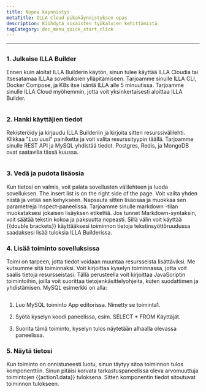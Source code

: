 ```yaml
---
title: Nopea käynnistys
metaTitle: ILLA Cloud pikakäynnistyksen opas
description: Kiihdytä sisäisten työkalujen kehittämistä
tagCategory: doc_menu_quick_start_click
---
```


* * *

## <Heading hidden>Yleiskatsaus</Heading>

### 1.  Julkaise ILLA Builder

Ennen kuin aloitat ILLA Builderin käytön, sinun tulee käyttää ILLA Cloudia tai Itsesatamaa ILLAa sovelluksien ylläpitämiseen. Tarjoamme sinulle ILLA CLI, Docker Compose, ja K8s itse isäntä ILLA alle 5 minuutissa. Tarjoamme sinulle ILLA Cloud myöhemmin, jotta voit yksinkertaisesti aloittaa ILLA Builder.

<img
  src='https://cdn.illacloud.com/official-website/img/docs/qs_e_1.png'
  alt=""
/>

### 2.  Hanki käyttäjien tiedot

Rekisteröidy ja kirjaudu ILLA Builderiin ja kirjoita sitten resurssivälilehti. Klikkaa "Luo uusi" painiketta ja voit valita resurssityypin täällä. Tarjoamme sinulle REST API ja MySQL yhdistää tiedot. Postgres, Redis, ja MongoDB ovat saatavilla tässä kuussa.

<img
  src='https://cdn.illacloud.com/official-website/img/docs/qs_e_2.png'
  alt=""
/>

### 3.  Vedä ja pudota lisäosia

Kun tietosi on valmis, voit palata sovellusten välilehteen ja luoda sovelluksen. The insert list is on the right side of the page. Voit valita yhden niistä ja vetää sen kehykseen. Napsauta sitten lisäosaa ja muokkaa sen parametreja Inspect-paneelissa. Tarjoamme sinulle markdown -tilan muokataksesi jokaisen lisäyksen etikettiä. Jos tunnet Markdown-syntaksin, voit säätää tekstin kokoa ja paksuutta nopeasti. Sillä välin voit käyttää {{double brackets}} käyttääksesi toiminnon tietoja tekstinsyöttöruudussa saadaksesi lisää tuloksia ILLA Builderissa.

### 4.  Lisää toiminto sovelluksissa

Toimi on tarpeen, jotta tiedot voidaan muuntaa resursseista lisättäviksi. Me kutsumme sitä toiminnaksi. Voit kirjoittaa kyselyn toiminnassa, jotta voit saalis tietoja resursseistasi. Tällä perusteella voit kirjoittaa JavaScriptin toimintoihin, joilla voit suorittaa tietojenkäsittelyohjeita, kuten suodattimen ja yhdistämisen. MySQL esimerkki on alla:

<img
  src='https://cdn.illacloud.com/official-website/img/docs/qs_e_3.png'
  alt=""
/>

1.  Luo MySQL toiminto App editorissa. Nimetty se toiminta1.

2.  Syötä kyselyn koodi paneelissa, esim. SELECT \* FROM Käyttäjät.

3.  Suorita tämä toiminto, kyselyn tulos näytetään alhaalla olevassa paneelissa.

### 5.  Näytä tietosi

Kun toiminto on onnistuneesti luotu, sinun täytyy sitoa toiminnon tulos komponenttiin. Sinun pitäisi korvata tarkastuspaneelissa oleva arvomuuttuja toimintojen {{action1.data}} tuloksena. Sitten komponentin tiedot sitoutuvat toiminnon tulokseen. 
